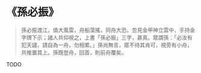 # 《孫必振》

> 孫必振渡江，值大風雷，舟船蕩搖，同舟大恐。忽見金甲神立雲中，手持金字牌下示；諸人共仰視之，上書「孫必振」三字，甚真。眾謂孫：「必汝有犯天譴，請自為一舟，勿相累。」孫尚無言，眾不待其肯可，視旁有小舟，共推置其上。孫既登舟，回首，則前舟覆矣。

TODO
